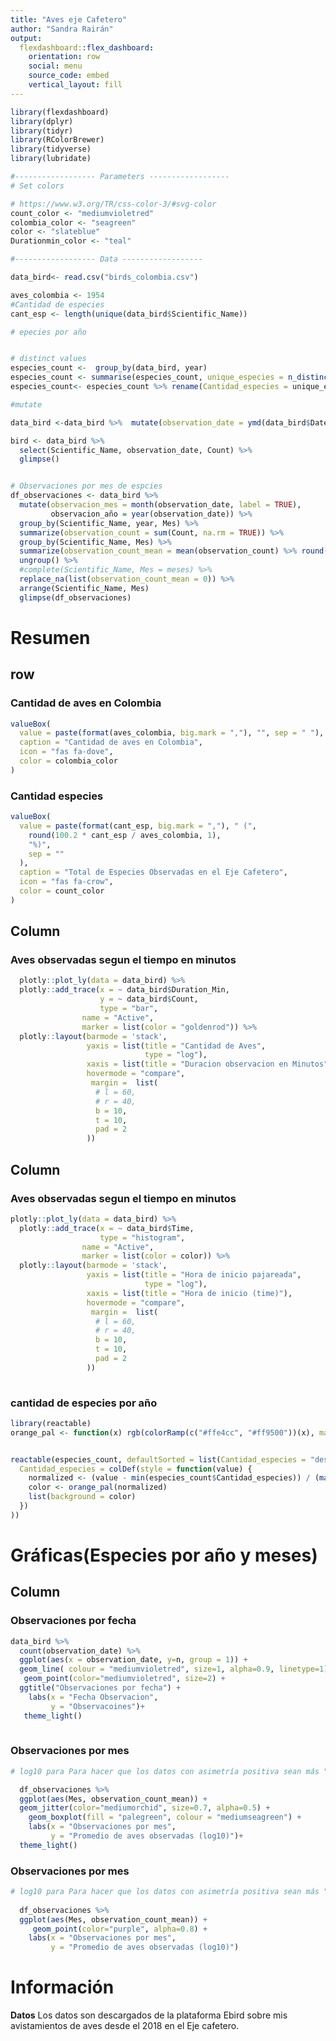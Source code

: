 ```yaml
---
title: "Aves eje Cafetero"
author: "Sandra Rairán"
output: 
  flexdashboard::flex_dashboard:
    orientation: row
    social: menu
    source_code: embed
    vertical_layout: fill
---
```




```r
library(flexdashboard)
library(dplyr)
library(tidyr)
library(RColorBrewer)
library(tidyverse)
library(lubridate)

#------------------ Parameters ------------------
# Set colors

# https://www.w3.org/TR/css-color-3/#svg-color
count_color <- "mediumvioletred"
colombia_color <- "seagreen"
color <- "slateblue"
Durationmin_color <- "teal"

#------------------ Data ------------------

data_bird<- read.csv("birds_colombia.csv")

aves_colombia <- 1954
#Cantidad de especies
cant_esp <- length(unique(data_bird$Scientific_Name))

# epecies por año


# distinct values
especies_count <-  group_by(data_bird, year)
especies_count <- summarise(especies_count, unique_especies = n_distinct(Scientific_Name))
especies_count<- especies_count %>% rename(Cantidad_especies = unique_especies) 

#mutate

data_bird <-data_bird %>%  mutate(observation_date = ymd(data_bird$Date))

bird <- data_bird %>% 
  select(Scientific_Name, observation_date, Count) %>% 
  glimpse()


# Observaciones por mes de espcies
df_observaciones <- data_bird %>% 
  mutate(observacion_mes = month(observation_date, label = TRUE),
         observacion_año = year(observation_date)) %>% 
  group_by(Scientific_Name, year, Mes) %>% 
  summarize(observation_count = sum(Count, na.rm = TRUE)) %>% 
  group_by(Scientific_Name, Mes) %>% 
  summarize(observation_count_mean = mean(observation_count) %>% round(1)) %>% 
  ungroup() %>% 
  #complete(Scientific_Name, Mes = meses) %>% 
  replace_na(list(observation_count_mean = 0)) %>% 
  arrange(Scientific_Name, Mes)
  glimpse(df_observaciones)

```

Resumen
=======================================================================


row {data-width=450}
-----------------------------------------------------------------------

### Cantidad de aves en Colombia {.value-box}

```r
valueBox(
  value = paste(format(aves_colombia, big.mark = ","), "", sep = " "),
  caption = "Cantidad de aves en Colombia",
  icon = "fas fa-dove",
  color = colombia_color
)
```



### Cantidad especies {.value-box}

```r


valueBox(
  value = paste(format(cant_esp, big.mark = ","), " (",
    round(100.2 * cant_esp / aves_colombia, 1),
    "%)",
    sep = ""
  ),
  caption = "Total de Especies Observadas en el Eje Cafetero",
  icon = "fas fa-crow",
  color = count_color
)

```


Column {data-width=650}
-----------------------------------------------------------------------

### Aves observadas segun el tiempo en minutos

```r
  plotly::plot_ly(data = data_bird) %>%
  plotly::add_trace(x = ~ data_bird$Duration_Min,
                    y = ~ data_bird$Count,
                    type = "bar", 
                name = "Active",
                marker = list(color = "goldenrod")) %>%
  plotly::layout(barmode = 'stack',
                 yaxis = list(title = "Cantidad de Aves",
                              type = "log"),
                 xaxis = list(title = "Duracion observacion en Minutos"),
                 hovermode = "compare",
                  margin =  list(
                   # l = 60,
                   # r = 40,
                   b = 10,
                   t = 10,
                   pad = 2
                 ))
```

Column {data-width=350}
-----------------------------------------------------------------------


### Aves observadas segun el tiempo en minutos

```r
plotly::plot_ly(data = data_bird) %>%
  plotly::add_trace(x = ~ data_bird$Time,
                    type = "histogram", 
                name = "Active",
                marker = list(color = color)) %>%
  plotly::layout(barmode = 'stack',
                 yaxis = list(title = "Hora de inicio pajareada",
                              type = "log"),
                 xaxis = list(title = "Hora de inicio (time)"),
                 hovermode = "compare",
                  margin =  list(
                   # l = 60,
                   # r = 40,
                   b = 10,
                   t = 10,
                   pad = 2
                 ))
     
```

 

### cantidad de especies por año

```r

library(reactable)
orange_pal <- function(x) rgb(colorRamp(c("#ffe4cc", "#ff9500"))(x), maxColorValue = 255)


reactable(especies_count, defaultSorted = list(Cantidad_especies = "desc"), columns = list(
  Cantidad_especies = colDef(style = function(value) {
    normalized <- (value - min(especies_count$Cantidad_especies)) / (max(especies_count$Cantidad_especies) - min(especies_count$Cantidad_especies))
    color <- orange_pal(normalized)
    list(background = color)
  })
))
```

Gráficas(Especies por año y meses)
=======================================================================
Column {data-width=400}
------------------------------------------------------------------------------
### Observaciones por fecha
```r
     
data_bird %>% 
  count(observation_date) %>% 
  ggplot(aes(x = observation_date, y=n, group = 1)) +
  geom_line( colour = "mediumvioletred", size=1, alpha=0.9, linetype=1) +
   geom_point(color="mediumvioletred", size=2) +
  ggtitle("Observaciones por fecha") +
    labs(x = "Fecha Observacion",
         y = "Observacoines")+
   theme_light()
                         
```

### Observaciones por mes
```r
# log10 para Para hacer que los datos con asimetría positiva sean más "normales"

  df_observaciones %>% 
  ggplot(aes(Mes, observation_count_mean)) +
  geom_jitter(color="mediumorchid", size=0.7, alpha=0.5) +
    geom_boxplot(fill = "palegreen", colour = "mediumseagreen") +
    labs(x = "Observaciones por mes",
         y = "Promedio de aves observadas (log10)")+
  theme_light()
```

### Observaciones por mes
```r
# log10 para Para hacer que los datos con asimetría positiva sean más "normales"
  
  df_observaciones %>% 
  ggplot(aes(Mes, observation_count_mean)) +
     geom_point(color="purple", alpha=0.8) +
    labs(x = "Observaciones por mes",
         y = "Promedio de aves observadas (log10)")
```

Información
=======================================================================


**Datos** 
Los datos son descargados de la plataforma Ebird sobre mis avistamientos de aves desde el 2018 en el Eje cafetero.

